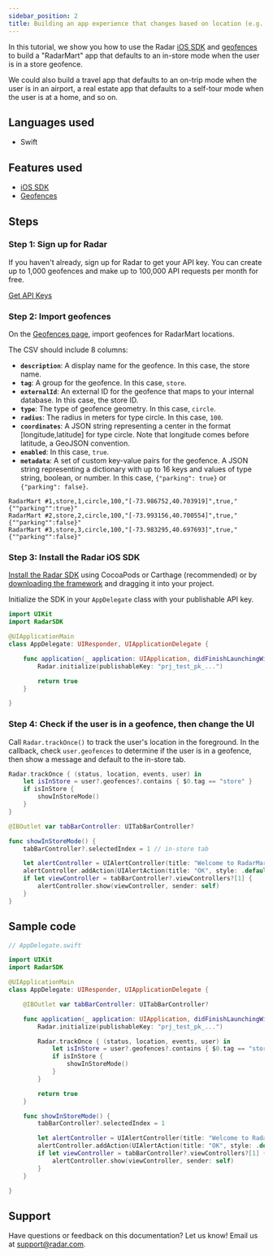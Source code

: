 ```yaml
---
sidebar_position: 2
title: Building an app experience that changes based on location (e.g., in-store mode)
---
```


In this tutorial, we show you how to use the Radar [iOS SDK](/sdk) and [geofences](/geofences) to build a "RadarMart" app that defaults to an in-store mode when the user is in a store geofence.

We could also build a travel app that defaults to an on-trip mode when the user is in an airport, a real estate app that defaults to a self-tour mode when the user is at a home, and so on.

## Languages used

- Swift

## Features used

- [iOS SDK](/sdk/ios)
- [Geofences](/geofences)

## Steps

### Step 1: Sign up for Radar

If you haven't already, sign up for Radar to get your API key. You can create up to 1,000 geofences and make up to 100,000 API requests per month for free.

<a className="btn btn-large btn-primary" href="https://radar.com/signup">Get API Keys</a>

### Step 2: Import geofences

On the [Geofences page](https://radar.com/dashboard), import geofences for RadarMart locations.

The CSV should include 8 columns:

- **`description`**: A display name for the geofence. In this case, the store name.
- **`tag`**: A group for the geofence. In this case, `store`.
- **`externalId`**: An external ID for the geofence that maps to your internal database. In this case, the store ID.
- **`type`**: The type of geofence geometry. In this case, `circle`.
- **`radius`**: The radius in meters for type circle. In this case, `100`.
- **`coordinates`**: A JSON string representing a center in the format [longitude,latitude] for type circle. Note that longitude comes before latitude, a GeoJSON convention.
- **`enabled`**: In this case, `true`.
- **`metadata`**: A set of custom key-value pairs for the geofence. A JSON string representing a dictionary with up to 16 keys and values of type string, boolean, or number. In this case, `{"parking": true}` or `{"parking": false}`.

```csv
RadarMart #1,store,1,circle,100,"[-73.986752,40.703919]",true,"{""parking"":true}"
RadarMart #2,store,2,circle,100,"[-73.993156,40.700554]",true,"{""parking"":false}"
RadarMart #3,store,3,circle,100,"[-73.983295,40.697693]",true,"{""parking"":false}"
```

### Step 3: Install the Radar iOS SDK

[Install the Radar SDK](/sdk) using CocoaPods or Carthage (recommended) or by [downloading the framework](https://github.com/radarlabs/radar-sdk-ios/releases) and dragging it into your project.

Initialize the SDK in your `AppDelegate` class with your publishable API key.

```swift
import UIKit
import RadarSDK

@UIApplicationMain
class AppDelegate: UIResponder, UIApplicationDelegate {

    func application(_ application: UIApplication, didFinishLaunchingWithOptions launchOptions: [UIApplication.LaunchOptionsKey: Any]?) -> Bool {
        Radar.initialize(publishableKey: "prj_test_pk_...")

        return true
    }

}
```

### Step 4: Check if the user is in a geofence, then change the UI

Call `Radar.trackOnce()` to track the user's location in the foreground. In the callback, check `user.geofences` to determine if the user is in a geofence, then show a message and default to the in-store tab.

```swift
Radar.trackOnce { (status, location, events, user) in
    let isInStore = user?.geofences?.contains { $0.tag == "store" }
    if isInStore {
        showInStoreMode()
    }
}
```

```swift
@IBOutlet var tabBarController: UITabBarController?

func showInStoreMode() {
    tabBarController?.selectedIndex = 1 // in-store tab

    let alertController = UIAlertController(title: "Welcome to RadarMart!", message: nil, preferredStyle: .alert)
    alertController.addAction(UIAlertAction(title: "OK", style: .default, handler: nil))
    if let viewController = tabBarController?.viewControllers?[1] {
        alertController.show(viewController, sender: self)
    }
}
```

## Sample code

```swift
// AppDelegate.swift

import UIKit
import RadarSDK

@UIApplicationMain
class AppDelegate: UIResponder, UIApplicationDelegate {

    @IBOutlet var tabBarController: UITabBarController?

    func application(_ application: UIApplication, didFinishLaunchingWithOptions launchOptions: [UIApplication.LaunchOptionsKey: Any]?) -> Bool {
        Radar.initialize(publishableKey: "prj_test_pk_...")

        Radar.trackOnce { (status, location, events, user) in
            let isInStore = user?.geofences?.contains { $0.tag == "store" }
            if isInStore {
                showInStoreMode()
            }
        }

        return true
    }

    func showInStoreMode() {
        tabBarController?.selectedIndex = 1

        let alertController = UIAlertController(title: "Welcome to RadarMart!", message: nil, preferredStyle: .alert)
        alertController.addAction(UIAlertAction(title: "OK", style: .default, handler: nil))
        if let viewController = tabBarController?.viewControllers?[1] {
            alertController.show(viewController, sender: self)
        }
    }

}
```

## Support

Have questions or feedback on this documentation? Let us know! Email us at [support@radar.com](mailto:support@radar.com).
